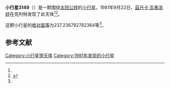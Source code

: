 {{Infobox planet
| bgcolour = #FFFFC0
| name = 3149 Okudzhava
| symbol = 
| image = 
| caption = 
| discovery = yes
| discovery_ref = 
| discoverer = [[茲丹卡·瓦弗洛娃|茲丹卡·瓦弗洛娃]]
| discovery_site = [[克列特|克列特]] 
| discovered = 1981年9月22日
| designations = yes
| mp_name = 
| named_after = 
| alt_names = 1981 SH/ 1951 WN2 / 1951 YS / 1971 TF3
| mp_category = [[主带小行星|主带小行星]]
| orbit_ref = <ref name="a">[http://ssd.jpl.nasa.gov/sbdb.cgi?sstr=3149 3149 Okudzhava] {{Wayback|url=http://ssd.jpl.nasa.gov/sbdb.cgi?sstr=3149 |date=20201023120006 }}，小行星數據庫瀏覽器（JPL Small-Body Database Browser）－[[美国国家航空航天局|美国国家航空航天局]]喷气推进实验室</ref>
| epoch = 2456400.5 (2013年4月18日更新)
| aphelion = {{convert|2.600599298348799|AU|km|3|abbr=on|lk=out}}
| perihelion = {{convert|1.893956074464866|AU|km|3|abbr=on}}
| semimajor = {{convert|2.247277686406833|AU|km|3|abbr=on}}
| eccentricity = 0.157222053
| period = 1230.505435 [[日|日]]<br />3.37[[儒略年|儒略年]]
| avg_speed = 
| inclination = 7.128283070970915
| asc_node = 188.3154436266267
| mean_anomaly = 
| arg_peri = 237.236792782364
| satellites = 
| physical_characteristics = yes
| dimensions = 
| mass = 
| density = 
| surface_grav = 
| escape_velocity = 
| sidereal_day = 
| axial_tilt = 
| pole_ecliptic_lat = 
| pole_ecliptic_lon = 
| albedo = 
| temperatures= 
| temp_name1 = 
| mean_temp_1 = 
| max_temp_1 = 
| temp_name2 = 
| max_temp_2 = 
| spectral_type = 
| abs_magnitude = 237.236792782364
}}

'''小行星3149'''（{{lang-en|3149 Okudzhava}}）是一颗围绕[[太阳|太阳]][[公转|公转]]的[[小行星|小行星]]。1981年9月22日，[[茲丹卡·瓦弗洛娃|茲丹卡·瓦弗洛娃]]在克列特发现了此天体<ref name="a" /><ref>{{cite news|title=小行星列表|url=http://cfa-www.harvard.edu/iau/lists/NumberedMPs.txt|accessdate=2013-07-08|newspaper=哈佛大学|archive-date=2008-05-17|archive-url=https://web.archive.org/web/20080517010638/http://cfa-www.harvard.edu/iau/lists/NumberedMPs.txt|dead-url=no}}</ref>。

这颗小行星的[[绝对星等|绝对星等]]为237.236792782364等<ref name="a" />。

==参考文献==
{{reflist}}
{{Minor Planet Number|[[小行星3148|小行星3148]]|[[小行星3150|小行星3150]]}}

{{小天体}}

[[Category:小行星带天体|Category:小行星带天体]]
[[Category:1981年发现的小行星|Category:1981年发现的小行星]]

{{asteroid-stub}}